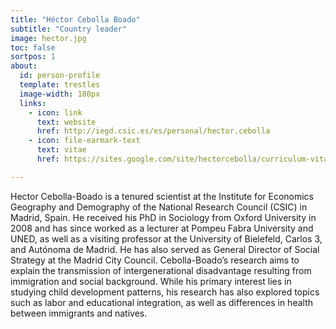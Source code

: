 ```yaml
---
title: "Héctor Cebolla Boado"
subtitle: "Country leader"
image: hector.jpg
toc: false
sortpos: 1
about:
  id: person-profile
  template: trestles
  image-width: 180px
  links:
    - icon: link
      text: website
      href: http://iegd.csic.es/es/personal/hector.cebolla
    - icon: file-earmark-text
      text: vitae
      href: https://sites.google.com/site/hectorcebolla/curriculum-vitae?authuser=0

---
```


:::{#person-profile}

Hector Cebolla-Boado is a tenured scientist at the Institute for Economics Geography and Demography of the National Research Council (CSIC) in Madrid, Spain. He received his PhD in Sociology from Oxford University in 2008 and has since worked as a lecturer at Pompeu Fabra University and UNED, as well as a visiting professor at the University of Bielefeld, Carlos 3, and Autónoma de Madrid. He has also served as General Director of Social Strategy at the Madrid City Council. Cebolla-Boado's research aims to explain the transmission of intergenerational disadvantage resulting from immigration and social background. While his primary interest lies in studying child development patterns, his research has also explored topics such as labor and educational integration, as well as differences in health between immigrants and natives.

:::
